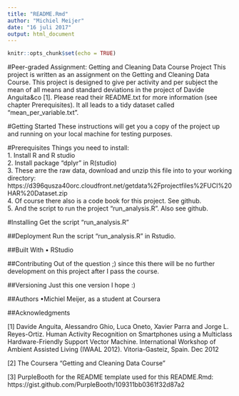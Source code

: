 ```yaml
---
title: "README.Rmd"
author: "Michiel Meijer"
date: "16 juli 2017"
output: html_document
---
```


```r
knitr::opts_chunk$set(echo = TRUE)
```


#Peer-graded Assignment: Getting and Cleaning Data Course Project
This project is written as an assignment on the Getting and Cleaning Data Course. This project is designed to give per activity and per subject the mean of all means and standard deviations in the project of  Davide Anguita&co [1]. Please read their README.txt for more information (see chapter Prerequisites).
It all leads to a tidy dataset called "mean_per_variable.txt".

#Getting Started
These instructions will get you a copy of the project up and running on your local machine for testing purposes.

#Prerequisites
Things you need to install:  
1. Install R  and R studio  
2. Install package "dplyr" in R(studio)  
3. These arre the raw data, download and unzip this file into to your         working directory: 
https://d396qusza40orc.cloudfront.net/getdata%2Fprojectfiles%2FUCI%20HAR%20Dataset.zip  
4. Of course there also is a code book for this project. See github.  
5. And the script to run the project "run_analysis.R". Also see github.

#Installing
Get the script "run_analysis.R" 

##Deployment
Run the script "run_analysis.R" in Rstudio.

##Built With
• RStudio

##Contributing
Out of the question ;) since this there will be no further development on this project after I pass the course. 

##Versioning
Just this one version I hope :)

##Authors
•Michiel Meijer, as a student at Coursera

##Acknowledgments

[1] Davide Anguita, Alessandro Ghio, Luca Oneto, Xavier Parra and Jorge L. Reyes-Ortiz. Human Activity Recognition on Smartphones using a Multiclass Hardware-Friendly Support Vector Machine. International Workshop of Ambient Assisted Living (IWAAL 2012). Vitoria-Gasteiz, Spain. Dec 2012

[2] The Coursera "Getting and Cleaning Data Course"

[3] PurpleBooth for the README template used for this README.Rmd: https://gist.github.com/PurpleBooth/109311bb0361f32d87a2
